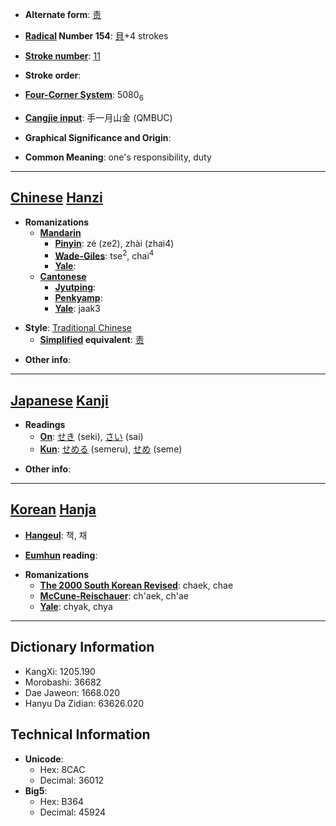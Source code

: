 * '''Alternate form''': [[责]]

* '''[[Wiktionary:Chinese radical index| Radical]] Number 154''': [[Wiktionary:Chinese radical index 貝|貝]]+4 strokes

* '''[[Wiktionary:Chinese total strokes index|Stroke number]]''': [[Wiktionary:Chinese total strokes index 11|11]]

* '''Stroke order''': 

* '''[[Wiktionary:Chinese four corner index|Four-Corner System]]''': 5080<sub>6</sub>

* '''[[Wiktionary:Chinese Cangjie index|Cangjie input]]''': 手一月山金 (QMBUC)

* '''Graphical Significance and Origin''': 

* '''Common Meaning''': one's responsibility, duty

----

== [[Chinese]] [[Hanzi]] ==

* '''Romanizations'''
** '''[[Mandarin]]'''
*** '''[[Pinyin]]''': zé (ze2), zhài (zhai4)
*** '''[[Wade-Giles]]''': tse<sup>2</sup>, chai<sup>4</sup>
*** '''[[Yale]]''': 
** '''[[Cantonese]]'''
*** '''[[Jyutping]]''':
*** '''[[Penkyamp]]''': 
*** '''[[Yale]]''': jaak3

* '''Style''': [[Traditional Chinese]] 
** '''[[Simplified Chinese|Simplified]] equivalent''': [[责]]

* '''Other info''': 

----

== [[Japanese]] [[Kanji]] ==

* '''Readings'''
** '''[[On]]''': [[せき]] (seki), [[さい]] (sai)
** '''[[Kun]]''': [[せめる]] (semeru), [[せめ]] (seme)

* '''Other info''':  

----

== [[Korean]] [[Hanja]] ==

* '''[[Hangeul]]''': 책, 채

* '''[[Eumhun]] reading''': 

* '''Romanizations'''
** '''[[The 2000 South Korean Revised Romanization|The 2000 South Korean Revised]]''': chaek, chae
** '''[[McCune-Reischauer]]''': ch'aek, ch'ae
** '''[[Yale]]''': chyak, chya

----

== Dictionary Information ==

* KangXi: 1205.190
* Morobashi: 36682
* Dae Jaweon: 1668.020
* Hanyu Da Zidian: 63626.020

== Technical Information ==

* '''Unicode''':
** Hex: 8CAC
** Decimal: 36012
* '''Big5''':
** Hex: B364
** Decimal: 45924